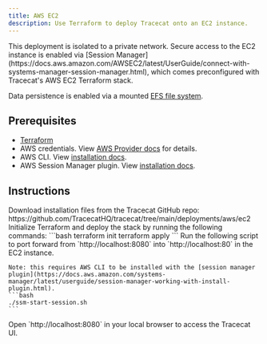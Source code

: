 ```yaml
---
title: AWS EC2
description: Use Terraform to deploy Tracecat onto an EC2 instance.
---
```


<Info>
This deployment is isolated to a private network.
Secure access to the EC2 instance is enabled via [Session Manager](https://docs.aws.amazon.com/AWSEC2/latest/UserGuide/connect-with-systems-manager-session-manager.html),
which comes preconfigured with Tracecat's AWS EC2 Terraform stack.

Data persistence is enabled via a mounted [EFS file system](https://registry.terraform.io/providers/hashicorp/aws/latest/docs/resources/efs_file_system).
</Info>

## Prerequisites

- [Terraform](https://developer.hashicorp.com/terraform/tutorials/aws-get-started/install-cli)
- AWS credentials. View [AWS Provider docs](https://registry.terraform.io/providers/hashicorp/aws/latest/docs) for details.
- AWS CLI. View [installation docs](https://aws.amazon.com/cli/).
- AWS Session Manager plugin. View [installation docs](https://docs.aws.amazon.com/systems-manager/latest/userguide/session-manager-working-with-install-plugin.html).

## Instructions

<Steps>
  <Step title="Download Terraform stack">
    Download installation files from the Tracecat GitHub repo: https://github.com/TracecatHQ/tracecat/tree/main/deployments/aws/ec2
    </Step>
  <Step title="Deploy stack">
    Initialize Terraform and deploy the stack by running the following commands:
    ```bash
    terraform init
    terraform apply
    ```
  </Step>
  <Step title="Port forward into EC2 instance">
    Run the following script to port forward from `http://localhost:8080` into `http://localhost:80` in the EC2 instance.
   
    Note: this requires AWS CLI to be installed with the [session manager plugin](https://docs.aws.amazon.com/systems-manager/latest/userguide/session-manager-working-with-install-plugin.html).
    ```bash
    ./ssm-start-session.sh
    ```
  </Step>
  <Step title="Access Tracecat UI">
    Open `http://localhost:8080` in your local browser to access the Tracecat UI.
  </Step>
</Steps>
